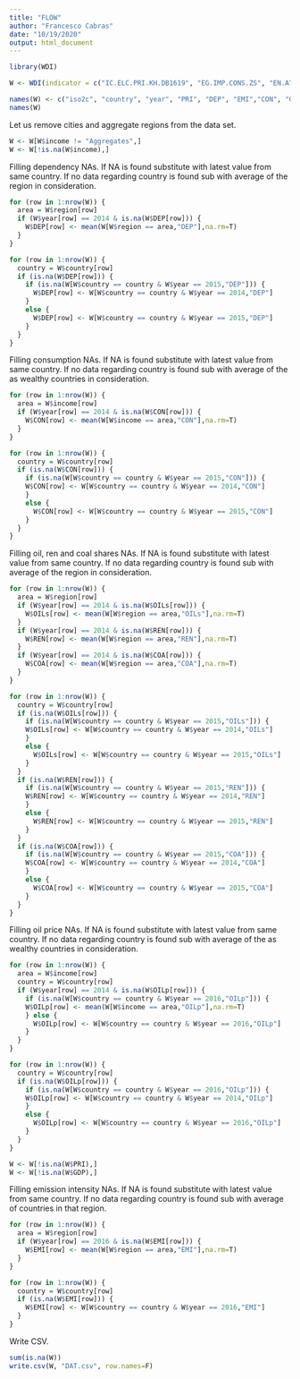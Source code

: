 ```yaml
---
title: "FLOW"
author: "Francesco Cabras"
date: "10/19/2020"
output: html_document
---
```


```r
library(WDI)
```

```r
W <- WDI(indicator = c("IC.ELC.PRI.KH.DB1619", "EG.IMP.CONS.ZS", "EN.ATM.CO2E.KD.GD", "EG.USE.ELEC.KH.PC", "NY.GDP.PCAP.PP.CD", "EP.PMP.SGAS.CD", "EG.ELC.PETR.ZS", "EG.ELC.RNWX.ZS", "EG.ELC.COAL.ZS"), start = 2014, end = 2019, extra = TRUE) 

names(W) <- c("iso2c", "country", "year", "PRI", "DEP", "EMI","CON", "GDP", "OILp", "OILs", "REN", "COA", "iso3c", "region", "capital", "longitude", "latitude", "income", "lending")
names(W)
```

Let us remove cities and aggregate regions from the data set.

```r
W <- W[W$income != "Aggregates",]
W <- W[!is.na(W$income),]
```

Filling dependency NAs. If NA is found substitute with latest value from same country. If no data regarding country is found sub with average of the region in consideration.

```R
for (row in 1:nrow(W)) {
  area = W$region[row]
  if (W$year[row] == 2014 & is.na(W$DEP[row])) {
    W$DEP[row] <- mean(W[W$region == area,"DEP"],na.rm=T)
  }
}

for (row in 1:nrow(W)) {
  country = W$country[row]
  if (is.na(W$DEP[row])) {
    if (is.na(W[W$country == country & W$year == 2015,"DEP"])) {
      W$DEP[row] <- W[W$country == country & W$year == 2014,"DEP"]
    }
    else {
      W$DEP[row] <- W[W$country == country & W$year == 2015,"DEP"]
    }
  }
} 
```

Filling consumption NAs. If NA is found substitute with latest value from same country. If no data regarding country is found sub with average of the as wealthy countries in consideration.

```R
for (row in 1:nrow(W)) {
  area = W$income[row]
  if (W$year[row] == 2014 & is.na(W$CON[row])) {
    W$CON[row] <- mean(W[W$income == area,"CON"],na.rm=T)
  }
}

for (row in 1:nrow(W)) {
  country = W$country[row]
  if (is.na(W$CON[row])) {
    if (is.na(W[W$country == country & W$year == 2015,"CON"])) {
    W$CON[row] <- W[W$country == country & W$year == 2014,"CON"]
    }
    else {
      W$CON[row] <- W[W$country == country & W$year == 2015,"CON"]
    }
  }
} 
```

Filling oil, ren and coal shares  NAs. If NA is found substitute with latest value from same country. If no data regarding country is found sub with average of the region in consideration.

```R
for (row in 1:nrow(W)) {
  area = W$region[row]
  if (W$year[row] == 2014 & is.na(W$OILs[row])) {
    W$OILs[row] <- mean(W[W$region == area,"OILs"],na.rm=T)
  }
  if (W$year[row] == 2014 & is.na(W$REN[row])) {
    W$REN[row] <- mean(W[W$region == area,"REN"],na.rm=T)
  }
  if (W$year[row] == 2014 & is.na(W$COA[row])) {
    W$COA[row] <- mean(W[W$region == area,"COA"],na.rm=T)
  }
}

for (row in 1:nrow(W)) {
  country = W$country[row]
  if (is.na(W$OILs[row])) {
    if (is.na(W[W$country == country & W$year == 2015,"OILs"])) {
    W$OILs[row] <- W[W$country == country & W$year == 2014,"OILs"]
    }
    else {
      W$OILs[row] <- W[W$country == country & W$year == 2015,"OILs"]
    }
  }
  if (is.na(W$REN[row])) {
    if (is.na(W[W$country == country & W$year == 2015,"REN"])) {
    W$REN[row] <- W[W$country == country & W$year == 2014,"REN"]
    }
    else {
      W$REN[row] <- W[W$country == country & W$year == 2015,"REN"]
    }
  }
  if (is.na(W$COA[row])) {
    if (is.na(W[W$country == country & W$year == 2015,"COA"])) {
    W$COA[row] <- W[W$country == country & W$year == 2014,"COA"]
    }
    else {
      W$COA[row] <- W[W$country == country & W$year == 2015,"COA"]
    }
  }
} 
```

Filling oil price NAs. If NA is found substitute with latest value from same country. If no data regarding country is found sub with average of the as wealthy countries in consideration.

```R
for (row in 1:nrow(W)) {
  area = W$income[row]
  country = W$country[row]
  if (W$year[row] == 2014 & is.na(W$OILp[row])) {
    if (is.na(W[W$country == country & W$year == 2016,"OILp"])) {
    W$OILp[row] <- mean(W[W$income == area,"OILp"],na.rm=T)
    } else {
      W$OILp[row] <- W[W$country == country & W$year == 2016,"OILp"]
    }
  }
}

for (row in 1:nrow(W)) {
  country = W$country[row]
  if (is.na(W$OILp[row])) {
    if (is.na(W[W$country == country & W$year == 2016,"OILp"])) {
    W$OILp[row] <- W[W$country == country & W$year == 2014,"OILp"]
    }
    else {
      W$OILp[row] <- W[W$country == country & W$year == 2016,"OILp"]
    }
  }
} 
```

```r
W <- W[!is.na(W$PRI),]
W <- W[!is.na(W$GDP),]
```

Filling emission intensity NAs. If NA is found substitute with latest value from same country. If no data regarding country is found sub with average of countries in that region.

```R
for (row in 1:nrow(W)) {
  area = W$region[row]
  if (W$year[row] == 2016 & is.na(W$EMI[row])) {
    W$EMI[row] <- mean(W[W$region == area,"EMI"],na.rm=T)
  }
}

for (row in 1:nrow(W)) {
  country = W$country[row]
  if (is.na(W$EMI[row])) {
    W$EMI[row] <- W[W$country == country & W$year == 2016,"EMI"]
  }
}

```

Write CSV.

```r
sum(is.na(W))
write.csv(W, "DAT.csv", row.names=F)
```